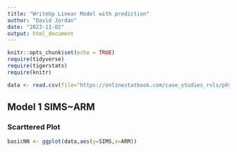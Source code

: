 ```yaml
---
title: "WriteUp Linear Model with prediction"
author: "David Jordan"
date: "2023-11-02"
output: html_document
---
```


```r
knitr::opts_chunk$set(echo = TRUE)
require(tidyverse)
require(tigerstats)
require(knitr)

data <- read.csv(file="https://onlinestatbook.com/case_studies_rvls/physical_strength/data.txt",sep="",header=TRUE)  
```

## Model 1 SIMS~ARM
### Scarttered Plot

```r
basicNN <- ggplot(data,aes(y=SIMS,x=ARM))

```



